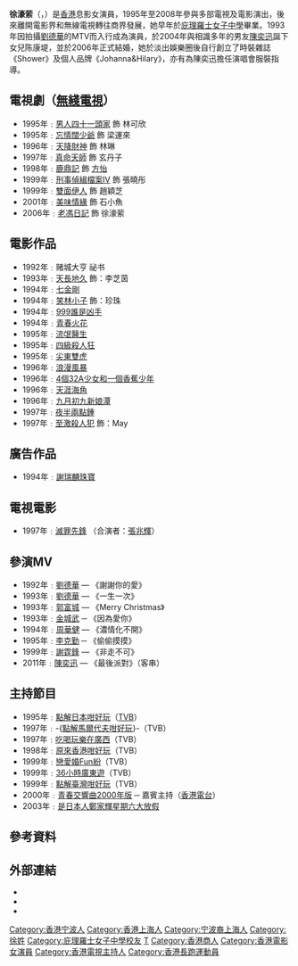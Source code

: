 {{blpsources}}
{{藝人
| 姓名 = 徐濠萦
| 暱稱 = A餐、肯亞徐
| 圖片 =
| 圖片名稱 =
| 類型 = 女演員
| 英文名 = Hilary Tsui
| 綽號 = 阿徐
| 出生日期 = {{birth_date_and_age|1974|3|7}}
| 出生地點 = {{HKG-1959}}
| 語言 = 粵語、英語、國語
| 国籍  = {{CHN-HKG}}<ref>{{Citation | last= | first= | author-link= | year=2009 | title=徐濠縈：「Eason犯賤」 | periodical=忽然1周 | volume=第134期 | issue= | pages= | url= | doi= | oclc=}}.</ref><!-- 致编者：现无可靠来源证明徐濠萦是外国国籍，请勿随意修改。 -->
| 籍貫 = [[上海|上海]]
| 民族 = [[漢族|漢族]]
| 職業 = 商人
| 出身地 = 香港
| 配偶 = {{marriage|[[陈奕迅|陈奕迅]]|April 2, 2006}}
| 兒女 = 女兒：陳康堤<br>{{birth date and age|2004|10|4}}
| imdb = 0875276
}}
{{Infobox sportsperson
| name=徐濠縈
| image=
| real_name=
| native_name=
| english_name=Hilary Tsui
| birth_name=
| nationality={{CHN-HKG}}
| national_team=
| ethnicity=
| hometown=
| citizenship=
| birth_date={{Birth date and age|year=1974|month=3|day=7}}
| birth_place={{HKG-GBR}}
| death_date=
| death_place=
| resting_place=
| residence=
| education=
| alma_mater=Belilios Public School
| years_active=1993年－
| height={{height|m=1.65}}
| weight ={{weight|lb=100}}
| spouse={{marriage|陳奕迅|2006年}}
| country=
| sport=田徑
| event=長跑
| collegeteam=
| worlds=
| regionals=
| nationals=
| pb=
{{ubl
|'''半程馬拉松'''：1小時46分24秒（2014年）
|'''馬拉松'''：3小時48分06秒（2015年）
}}
| updated=2021年10月6日
}}
'''徐濠萦'''（{{lang-en|Hilary Tsui}}，{{bd|1974年|3月7日||}}）是[[香港|香港]]息影女演員，1995年至2008年參與多部電視及電影演出，後來離開電影界和無線電視轉往商界發展，她早年於[[庇理羅士女子中學|庇理羅士女子中學]]畢業。1993年因拍攝[[劉德華|劉德華]]的MTV而入行成為演員，於2004年與相識多年的男友[[陳奕迅|陳奕迅]]誕下女兒陈康堤，並於2006年正式結婚，她於淡出娛樂圈後自行創立了時裝雜誌《Shower》及個人品牌《Johanna&Hilary》，亦有為陳奕迅擔任演唱會服裝指導。

==電視劇（[[無綫電視|無綫電視]]）==
*1995年﹕[[男人四十一頭家|男人四十一頭家]] 飾 林可欣
*1995年﹕[[忘情闊少爺|忘情闊少爺]] 飾 梁運來
*1996年﹕[[天降財神|天降財神]] 飾 林琳
*1997年﹕[[真命天師|真命天師]] 飾 玄丹子
*1998年﹕[[鹿鼎記_(1998年電視劇)|鹿鼎記]] 飾 [[方怡|方怡]]
*1999年﹕[[刑事偵緝檔案IV|刑事偵緝檔案IV]] 飾 張曉彤
*1999年﹕[[雙面伊人|雙面伊人]] 飾 趙穎芝
*2001年﹕[[美味情緣|美味情緣]] 飾 石小魚
*2006年﹕[[老馮日記|老馮日記]] 飾 徐濠萦

== 電影作品 ==  
*1992年﹕赌城大亨 祕书
*1993年﹕[[天長地久|天長地久]] 飾：李芝茵
*1994年﹕[[七金剛|七金剛]]
*1994年﹕[[笑林小子|笑林小子]] 飾：珍珠
*1994年﹕[[999誰是凶手|999誰是凶手]]
*1994年﹕[[青春火花_(香港電影)|青春火花]]
*1995年﹕[[流氓醫生_(電影)|流氓醫生]]
*1995年﹕[[四級殺人狂|四級殺人狂]]
*1995年﹕[[尖東雙虎|尖東雙虎]]
*1996年﹕[[浪漫風暴|浪漫風暴]]
*1996年﹕[[4個32A少女和一個香蕉少年|4個32A少女和一個香蕉少年]]
*1996年﹕[[天涯海角_(1996年電影)|天涯海角]]
*1996年﹕[[九月初九新娘潭|九月初九新娘潭]]
*1997年﹕[[夜半兩點鍾|夜半兩點鍾]]
*1997年﹕[[至激殺人犯|至激殺人犯]] 飾：May

== 廣告作品 ==
*1994年﹕[[謝瑞麟珠寶|謝瑞麟珠寶]]

== 電視電影 ==
*1997年﹕[[滅罪先鋒|滅罪先鋒]] （合演者：[[張兆輝|張兆輝]]）

== 參演MV ==
*1992年﹕[[劉德華|劉德華]] — 《謝謝你的愛》
*1993年﹕[[劉德華|劉德華]] — 《一生一次》
*1993年﹕[[郭富城|郭富城]] — 《Merry Christmas》
*1993年﹕[[金城武|金城武]] ─ 《因為愛你》
*1994年﹕[[周華健|周華健]] — 《濃情化不開》
*1995年﹕[[李克勤|李克勤]] ─ 《偷偷摸摸》
*1999年﹕[[謝霆鋒|謝霆鋒]] — 《非走不可》
*2011年﹕[[陳奕迅|陳奕迅]] — 《最後派對》（客串）

== 主持節目 ==
*1995年﹕[[點解日本咁好玩|點解日本咁好玩]]（[[TVB|TVB]]）
*1997年﹕-{[[點解馬爾代夫咁好玩|點解馬爾代夫咁好玩]]}-（TVB）
*1997年﹕[[吃喝玩樂在廣西|吃喝玩樂在廣西]]（TVB）
*1998年﹕[[原來香港咁好玩|原來香港咁好玩]]（TVB）
*1999年﹕[[戀愛婚Fun紛|戀愛婚Fun紛]]（TVB）
*1999年﹕[[36小時廣東遊|36小時廣東遊]]（TVB）
*1999年﹕[[點解臺灣咁好玩|點解臺灣咁好玩]]（TVB）
*2000年﹕[[青春交響曲2000年版|青春交響曲2000年版]] ─ 嘉賓主持（[[香港電台|香港電台]]）
*2003年﹕[[是日本人鄭家輝星期六大放假|是日本人鄭家輝星期六大放假]]

== 參考資料 ==
{{Reflist}}

== 外部連結 ==
*{{Facebook page|100044329004775}}
*{{Sinaweibo|1724196104}}
*{{Instagram|hilaryxtsui}}

[[Category:香港宁波人|Category:香港宁波人]]
[[Category:香港上海人|Category:香港上海人]]
[[Category:宁波裔上海人|Category:宁波裔上海人]]
[[Category:徐姓|Category:徐姓]]
[[Category:庇理羅士女子中學校友|Category:庇理羅士女子中學校友]]
[[Category:前無綫電視女藝員|T]]
[[Category:香港商人|Category:香港商人]]
[[Category:香港電影女演員|Category:香港電影女演員]]
[[Category:香港電視主持人|Category:香港電視主持人]]
[[Category:香港長跑運動員|Category:香港長跑運動員]]